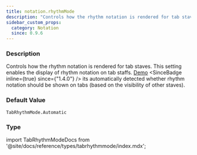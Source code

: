 ```yaml
---
title: notation.rhythmMode
description: "Controls how the rhythm notation is rendered for tab staves."
sidebar_custom_props:
  category: Notation
  since: 0.9.6
---
```




<SettingsHeader />

### Description
Controls how the rhythm notation is rendered for tab staves. This setting enables the display of rhythm notation on tab staffs. [Demo](/docs/showcase/guitar-tabs)
<SinceBadge inline={true} since={"1.4.0"} /> its automatically detected whether rhythm notation should be shown on tabs (based on the visibility of other staves).


### Default Value

`TabRhythmMode.Automatic`

### Type

<CodeBadge type="js" name="TabRhythmMode" /><CodeBadge type="net" name="AlphaTab.TabRhythmMode" /><CodeBadge type="android" name="alphaTab.TabRhythmMode" />import TabRhythmModeDocs from '@site/docs/reference/types/tabrhythmmode/index.mdx';

<TabRhythmModeDocs inlined={true} />